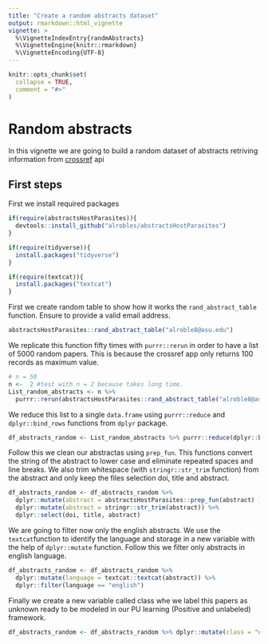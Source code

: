 ```yaml
---
title: "Create a random abstracts dataset"
output: rmarkdown::html_vignette
vignette: >
  %\VignetteIndexEntry{randmAbstracts}
  %\VignetteEngine{knitr::rmarkdown}
  %\VignetteEncoding{UTF-8}
---
```


```r
knitr::opts_chunk$set(
  collapse = TRUE,
  comment = "#>"
)
```


# Random abstracts
In this vignette we are going to build a random dataset of abstracts retriving information from [crossref](https://api.crossref.org/) api 

## First steps
First we install required packages 
```r
if(require(abstractsHostParasites)){
  devtools::install_github("alrobles/abstractsHostParasites")
}

if(require(tidyverse)){
  install.packages("tidyverse")
}

if(require(textcat)){
  install.packages("textcat")
}


```


First we create random table to show how it works the `rand_abstract_table` function. Ensure to provide a valid email address.

```r
abstractsHostParasites::rand_abstract_table("alroble8@asu.edu")
```

We replicate this function fifty times with `purrr::rerun` in order to have a list of 5000 random papers. This is because the crossref app only returns 100 records as maximum value. 

```r
# n = 50
n <-  2 #test with n = 2 because takes long time. 
List_random_abstracts <- n %>%
  purrr::rerun(abstractsHostParasites::rand_abstract_table("alroble8@asu.edu"))

```

We reduce this list to a single `data.frame` using `purrr::reduce` and `dplyr::bind_rows` functions from `dplyr` package.

```r
df_abstracts_random <- List_random_abstracts %>% purrr::reduce(dplyr::bind_rows)
```

Follow this we clean our abstractas using `prep_fun`. This functions convert the string of the abstract to lower case and eliminate repeated spaces and line breaks. We also trim whitespace (with `stringr::str_trim` function) from the abstract and only keep the files selection doi, title and abstract.

```r
df_abstracts_random <- df_abstracts_random %>%
  dplyr::mutate(abstract = abstractsHostParasites::prep_fun(abstract) ) %>%
  dplyr::mutate(abstract = stringr::str_trim(abstract)) %>%
  dplyr::select(doi, title, abstract)
```

We are going to filter now only the english abstracts. We use the `textcat`function to identify the language and storage in a new variable with the help of `dplyr::mutate` function. Follow this we filter only abstracts in english language.

```r
df_abstracts_random <- df_abstracts_random %>%
  dplyr::mutate(language = textcat::textcat(abstract)) %>%
  dplyr::filter(language == "english")
```

Finally we create a new variable called class whe we label this papers as unknown ready to be modeled in our PU learning (Positive and unlabeled) framework.

```r
df_abstracts_random <- df_abstracts_random %>% dplyr::mutate(class = "unknown")

```


